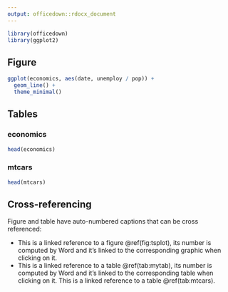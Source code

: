 ```yaml
---
output: officedown::rdocx_document
---
```


```r
library(officedown)
library(ggplot2)
```

## Figure

```r
ggplot(economics, aes(date, unemploy / pop)) + 
  geom_line() + 
  theme_minimal()
```

## Tables

### economics

```r
head(economics)
```

### mtcars

```r
head(mtcars)
```

## Cross-referencing

Figure and table have auto-numbered captions that can be cross referenced: 

* This is a linked reference to a figure \@ref(fig:tsplot), its number is computed by Word 
and it's linked to the corresponding graphic when clicking on it.
* This is a linked reference to a table \@ref(tab:mytab), its number is computed by Word 
and it's linked to the corresponding table when clicking on it. This is a linked reference to 
a table \@ref(tab:mtcars).

